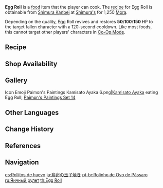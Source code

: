 {{Food Infobox
|id              = 108265
|image           = Item Egg Roll.png
|description     = 
|desc_suspicious = A fried egg dish. It looks way too soft... and what do you know, it comes apart the instant it so much as touches chopsticks. Might as well use a spoon at this point.
|desc_basic      = A fried egg dish. Beat eggs well, season and fry them slowly in a wok, roll up into a fixed shape. Pour {{Not a typo|our}} egg liquid in again and continue until it has all reached a certain thickness, then get ready to plate up. This is an ordinary yet welcoming Inazuman delicacy.
|desc_delicious  = A fried egg dish. The shape of the dish as a whole, the golden color, the fluffy mouthfeel... a small piece of this may not fill your stomach, but it will fill you with warmth. Not to mention that sweetness that you can almost reach out and touch &mdash; simply irresistible.
|type            = Recovery Dishes
|effectType      = Revive
|effect          = Revives a character and restores (var1) HP.
|eff_att1        = Revive
|eff_att2        = HP Restore
|eff_att3        = HP Restore Fixed
|eff_suspicious1 = 50
|eff_basic1      = 100
|eff_delicious1  = 150
|quality         = 1
|variant         = Faith Eternal
|region          = Inazuma
|recipe          = Sold by [[Shimura Kanbei]]
|source1         = {{Sold By}}
}}
'''Egg Roll''' is a [[food]] item that the player can cook. The [[recipe]] for Egg Roll is obtainable from [[Shimura Kanbei]] at [[Shimura's]] for 1,250 [[Mora]].

Depending on the quality, Egg Roll revives and restores '''50'''/'''100'''/'''150''' HP to the target fallen character with a 120-second cooldown. Like most foods, this cannot target other players' characters in [[Co-Op Mode]].

{{Special Dish|Kujou Sara|Faith Eternal}}

==Recipe==
{{Recipe
|type = Cooking
|Bird Egg = 1
|Sugar = 1
|sort = Bird Egg;Sugar
}}

==Shop Availability==
{{Shop Availability}}

==Gallery==
<gallery>
Icon Emoji Paimon's Paintings Kamisato Ayaka 6.png|[[Kamisato Ayaka]] eating Egg Roll, [[HoYoLAB/Paimon's Paintings#Set 14|Paimon's Paintings Set 14]]
</gallery>

==Other Languages==
{{Other Languages
|en      = Egg Roll
|zhs     = 鸟蛋烧
|zhs_rm  = Niǎodàn Shāo
|zht     = 鳥蛋燒
|zht_rm  = Niǎodàn Shāo
|zh_tl   = Bird Egg Roll
|ja      = 鳥卵の玉子焼き
|ja_rm   = Chouran no Tamago-yaki<ref>{{Ref/Quest|A Story for You|note=Japanese Voice-Over}}</ref>
|ja_tl   = Bird Egg's Egg Roll
|ko      = 새알말이
|ko_rm   = Sae'al-mari
|ko_tl   = Bird Egg Roll
|es      = Rollitos de huevo
|es_tl   = Egg Rolls
|fr      = Omelette roulée
|fr_tl   = Rolled Omelette
|ru      = Яичный рулет
|ru_tl   = Egg Roll
|th      = Egg Roll
|vi      = Trứng Cuộn
|vi_tl   = Rolled Egg
|de      = Eierrolle
|de_tl   = Egg Roll
|id      = Egg Roll
|pt      = Rolinho de Ovo de Pássaro
|pt_tl   = Small Roll of Bird Egg
|tr      = Rulo Omlet
|tr_tl   = 
|it      = Involtini di frittata
|it_tl   = Omelette Rolls
}}

==Change History==
{{Change History|2.0}}

==References==
{{Reflist}}

==Navigation==
{{Food Navbox}}

[[es:Rollitos de huevo]]
[[ja:鳥卵の玉子焼き]]
[[pt-br:Rolinho de Ovo de Pássaro]]
[[ru:Яичный рулет]]
[[th:Egg Roll]]
